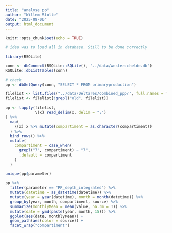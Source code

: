 ```yaml
---
title: "analyse pp"
author: "Willem Stolte"
date: "2025-08-06"
output: html_document
---
```


```r
knitr::opts_chunk$set(echo = TRUE)
```


```r
# idea was to load all in database. Still to be done correctly

library(RSQLite)

conn <- dbConnect(RSQLite::SQLite(), "../data/westerschelde.db")
RSQLite::dbListTables(conn)

# check
pp <- dbGetQuery(conn, "SELECT * FROM primaryproduction")

```

```r
filelist <- list.files("../data/Deltares/combined_ppp/", full.names = T)
filelist <- filelist[!grepl("old", filelist)]

pp <- lapply(filelist,
             \(x) read_delim(x, delim = ";")
) %>%
  map(
    \(x) x %>% mutate(compartiment = as.character(compartiment))
  ) %>%
  bind_rows() %>%
  mutate(
    compartiment = case_when(
      grepl("7", compartiment) ~ "7", 
      .default = compartiment
    )
  )

```



```r
unique(pp$parameter)

```

```r

pp %>%
  filter(parameter == "PP_depth_integrated") %>%
  mutate(datetime = as_datetime(datetime)) %>%
  mutate(year = year(datetime), month = month(datetime)) %>%
  group_by(year, month, compartiment, source) %>%
  summarize(monthlyMean = mean(value, na.rm = T)) %>%
  mutate(date = ymd(paste(year, month, 15))) %>%
  ggplot(aes(date, monthlyMean)) +
  geom_path(aes(color = source)) +
  facet_wrap("compartiment")
```

